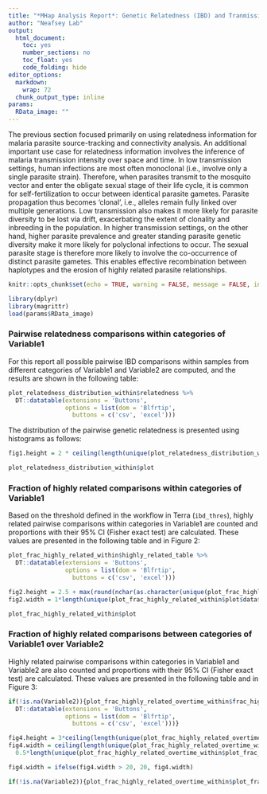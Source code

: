 ```yaml
---
title: "*MHap Analysis Report*: Genetic Relatedness (IBD) and Tranmission"
author: "Neafsey Lab"
output:
  html_document:
    toc: yes
    number_sections: no
    toc_float: yes
    code_folding: hide
editor_options:
  markdown:
    wrap: 72
  chunk_output_type: inline
params:
  RData_image: ""
---
```


The previous section focused primarily on using relatedness information
for malaria parasite source-tracking and connectivity analysis. An
additional important use case for relatedness information involves the
inference of malaria transmission intensity over space and time. In low
transmission settings, human infections are most often monoclonal (i.e.,
involve only a single parasite strain). Therefore, when parasites
transmit to the mosquito vector and enter the obligate sexual stage of
their life cycle, it is common for self-fertilization to occur between
identical parasite gametes. Parasite propagation thus becomes 'clonal',
i.e., alleles remain fully linked over multiple generations. Low
transmission also makes it more likely for parasite diversity to be lost
via drift, exacerbating the extent of clonality and inbreeding in the
population. In higher transmission settings, on the other hand, higher
parasite prevalence and greater standing parasite genetic diversity make
it more likely for polyclonal infections to occur. The sexual parasite
stage is therefore more likely to involve the co-occurrence of distinct
parasite gametes. This enables effective recombination between
haplotypes and the erosion of highly related parasite relationships.

```r
knitr::opts_chunk$set(echo = TRUE, warning = FALSE, message = FALSE, include = TRUE)
```

```r
library(dplyr)
library(magrittr)
load(params$RData_image)

```

### Pairwise relatedness comparisons within categories of Variable1

For this report all possible pairwise IBD comparisons within samples
from different categories of Variable1 and Variable2 are computed, and
the results are shown in the following table:

```r

plot_relatedness_distribution_within$relatedness %>%
  DT::datatable(extensions = 'Buttons',
                options = list(dom = 'Blfrtip',
                  buttons = c('csv', 'excel')))

```

The distribution of the pairwise genetic relatedness is presented using
histograms as follows:

```r
fig1.height = 2 * ceiling(length(unique(plot_relatedness_distribution_within$plot$data$Pop_comparison))/3)
```

```r
plot_relatedness_distribution_within$plot
```

### Fraction of highly related comparisons within categories of Variable1

Based on the threshold defined in the workflow in Terra (`ibd_thres`),
highly related pairwise comparisons within categories in Variable1 are
counted and proportions with their 95% CI (Fisher exact test) are
calculated. These values are presented in the following table and in
Figure 2:

```r
plot_frac_highly_related_within$highly_related_table %>%
  DT::datatable(extensions = 'Buttons',
                options = list(dom = 'Blfrtip',
                  buttons = c('csv', 'excel')))
```

```r
fig2.height = 2.5 + max(round(nchar(as.character(unique(plot_frac_highly_related_within$plot$data$Pop_comparison)))/10, 0))
fig2.width = 1*length(unique(plot_frac_highly_related_within$plot$data$Pop_comparison))
```

```r
plot_frac_highly_related_within$plot
```

### Fraction of highly related comparisons between categories of Variable1 over Variable2

Highly related pairwise comparisons within categories in Variable1 and
Variable2 are also counted and proportions with their 95% CI (Fisher
exact test) are calculated. These values are presented in the following
table and in Figure 3:

```r
if(!is.na(Variable2)){plot_frac_highly_related_overtime_within$frac_highly_related %>%
  DT::datatable(extensions = 'Buttons',
                options = list(dom = 'Blfrtip',
                  buttons = c('csv', 'excel')))}
```

```r
fig4.height = 3*ceiling(length(unique(plot_frac_highly_related_overtime_within$plot_frac_highly_related$data$Pop_comparison))/3)
fig4.width = ceiling(length(unique(plot_frac_highly_related_overtime_within$plot_frac_highly_related$data$Pop_comparison)) *
  0.5*length(unique(plot_frac_highly_related_overtime_within$plot_frac_highly_related$data$Date_Yi)))

fig4.width = ifelse(fig4.width > 20, 20, fig4.width)
```

```r

if(!is.na(Variable2)){plot_frac_highly_related_overtime_within$plot_frac_highly_related}
```
